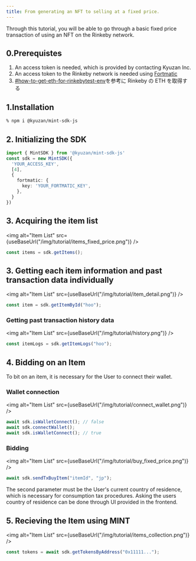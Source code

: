 ```yaml
---
title: From generating an NFT to selling at a fixed price.
---
```



Through this tutorial, you will be able to go through a basic fixed price transaction of using an NFT on the Rinkeby network.

## 0.Prerequistes

1. An access token is needed, which is provided by contacting Kyuzan Inc.
2. An access token to the Rinkeby network is needed using [Fortmatic](https://fortmatic.com/)
3. [#how-to-get-eth-for-rinkebytest-env](/docs/api#how-to-get-eth-for-rinkebytest-env)を参考に Rinkeby の ETH を取得する

## 1.Installation

```sh
% npm i @kyuzan/mint-sdk-js
```

## 2. Initializing the SDK

```typescript
import { MintSDK } from '@kyuzan/mint-sdk-js'
const sdk = new MintSDK({
  'YOUR_ACCESS_KEY',
  [4],
  {
    fortmatic: {
      key: 'YOUR_FORTMATIC_KEY',
    },
  }
})
```

## 3. Acquiring the item list

<img alt="Item List" src={useBaseUrl("/img/tutorial/items_fixed_price.png")} />

```jsx
const items = sdk.getItems();
```

## 3. Getting each item information and past transaction data individually

<img alt="Item List" src={useBaseUrl("/img/tutorial/item_detail.png")} />

```jsx
const item = sdk.getItemById("hoo");
```

### Getting past transaction history data

<img alt="Item List" src={useBaseUrl("/img/tutorial/history.png")} />

```jsx
const itemLogs = sdk.getItemLogs("hoo");
```

## 4. Bidding on an Item

To bit on an item, it is necessary for the User to connect their wallet.

### Wallet connection

<img alt="Item List" src={useBaseUrl("/img/tutorial/connect_wallet.png")} />

```jsx
await sdk.isWalletConnect(); // false
await sdk.connectWallet();
await sdk.isWalletConnect(); // true
```

### Bidding

<img alt="Item List" src={useBaseUrl("/img/tutorial/buy_fixed_price.png")} />

```jsx
await sdk.sendTxBuyItem("itemId", "jp");
```

The second parameter must be the User's current country of residence, which is necessary for consumption tax procedures.
Asking the users country of residence can be done through UI provided in the frontend.

## 5. Recieving the Item using MINT

<img alt="Item List" src={useBaseUrl("/img/tutorial/items_collection.png")} />

```jsx
const tokens = await sdk.getTokensByAddress("0x11111...");
```
